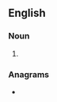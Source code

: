 {{also|AS-level|AS level}}
==English==
{{wikipedia}}

===Noun===
{{en-noun|head=[[AS]] [[level|Level]]}}

# {{alt-sp|lang=en|AS-level}}

===Anagrams===
* {{anagrams|en|a=aeellsv|A levels|A-levels|Eleslav|Vallees}}